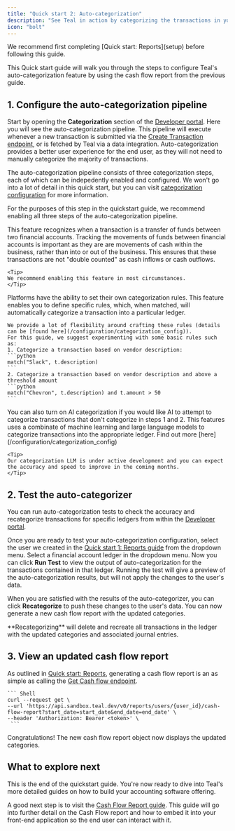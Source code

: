 ```yaml
---
title: "Quick start 2: Auto-categorization"
description: "See Teal in action by categorizing the transactions in your cash flow report into ledgers."
icon: "bolt"
---
```


<Note>
  We recommend first completing [Quick start: Reports](setup) before following this guide.
</Note>

This Quick start guide will walk you through the steps to configure Teal's auto-categorization feature by using 
the cash flow report from the previous guide.  

## 1. Configure the auto-categorization pipeline
Start by opening the **Categorization** section of the [Developer portal](https://developer.teal.dev/auto_categorization). 
Here you will see the auto-categorization pipeline. This pipeline will execute whenever a new transaction is submitted 
via the [Create Transaction endpoint](/api-reference/transactions/create_transactions), or is fetched by Teal via a data integration. 
Auto-categorization provides a better user experience for the end user, as they will not need to manually categorize the majority of transactions. 

The auto-categorization pipeline consists of three categorization steps, each of which can be indepedently enabled and configured. We won't go into a lot of detail in this quick start, but you can visit [categorization configuration](/configuration/categorization_config) for more information. 

For the purposes of this step in the quickstart guide, we recommend enabling all three steps of the auto-categorization pipeline. 

<AccordionGroup>
  <Accordion 
  icon="circle-1" 
  title="Transfers Between Accounts"
  >
    This feature recognizes when a transaction is a transfer of funds between two financial accounts. 
    Tracking the movements of funds between financial accounts is important as they are are movements of cash 
    within the business, rather than into or out of the business. This ensures that these transactions are 
    not "double counted" as cash inflows or cash outflows.

    <Tip>
    We recommend enabling this feature in most circumstances.
    </Tip>
    
  </Accordion>
  <Accordion
    icon="circle-2"
    title="Categorization Rules"
  >
    Platforms have the ability to set their own categorization rules. This feature enables you to define 
    specific rules, which, when matched, will automatically categorize a transaction into a particular ledger.

    We provide a lot of flexibility around crafting these rules (details can be [found here](/configuration/categorization_config)). 
    For this guide, we suggest experimenting with some basic rules such as: 
    1. Categorize a transaction based on vendor description:
    ```python
    match("Slack", t.description)
    ```
    2. Categorize a transaction based on vendor description and above a threshold amount
    ```python
    match("Chevron", t.description) and t.amount > 50
    ```
  </Accordion>
   <Accordion
    icon="circle-3"
    title="AI Categorization"
  >
    You can also turn on AI categorization if you would like AI to attempt to categorize transactions 
    that don't categorize in steps 1 and 2. This features uses a combinate of machine learning and large language models to categorize transactions 
    into the appropriate ledger. Find out more [here](/configuration/categorization_config)

    <Tip>
    Our categorization LLM is under active development and you can expect the accuracy and speed to improve in the coming months.
    </Tip>

  </Accordion>
</AccordionGroup>

## 2. Test the auto-categorizer

You can run auto-categorization tests to check the accuracy and recategorize transactions for specific ledgers 
from within the [Developer portal](https://developer.teal.dev/auto_categorization).

Once you are ready to test your auto-categorization configuration, select the user we created in the [Quick start 1: Reports guide](/getting_started/quickstart) from the dropdown menu. Select a financial account ledger in the dropdown menu. Now you can click **Run Test** to view the output of auto-categorization for the transactions contained in that ledger. Running the test will give a preview of the auto-categorization results, but will not apply the changes to the user's data.

When you are satisfied with the results of the auto-categorizer, you can click **Recategorize** to push these changes to the user's data. You can now generate a new cash flow report with the updated categories. 

<Warning>
    **Recategorizing** will delete and recreate all transactions in the ledger with the updated categories and associated journal entries.
    </Warning>

## 3. View an updated cash flow report

As outlined in [Quick start: Reports](/getting_started/Quickstart), generating a cash flow report is an as simple as 
calling the [Get Cash flow endpoint](/api-reference/reports/get_cash_flow_report).

    ``` Shell
    curl --request get \
    --url 'https://api.sandbox.teal.dev/v0/reports/users/{user_id}/cash-flow-report?start_date=start_date&end_date=end_date' \
    --header 'Authorization: Bearer <token>' \
     ```

Congratulations! The new cash flow report object now displays the updated categories. 

## What to explore next

This is the end of the quickstart guide. You're now ready to dive into Teal's more detailed guides on how to build your accounting software offering.

A good next step is to visit the [Cash Flow Report guide](/reports/cash_flow). This guide will go into further detail on the Cash Flow report and how to embed it into your front-end application so the end user can interact with it.

